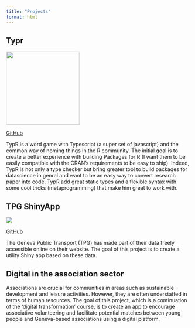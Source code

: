 ```yaml
---
title: "Projects"
format: html
---
```


## Typr
![](./images/TypR_logo.png){width=200}

[GitHub](https://github.com/fabriceHategekimana/typr)

TypR is a word game with Typescript (a super set of javascript) and the common way of noming things in the R community. The initial goal is to create a better experience with building Packages for R (I want them to be easily compatible with the CRAN's requirements to be easy to ship). Indeed, TypR is not only a type checker but bring greater tool to build packages for datascience in genral and want to be an easy way to convert research paper into code. TypR add great static types and a flexible syntax with some cool tricks (metaprogramming) that make him great to work with.

## TPG ShinyApp

![](./images/wedata_x_tpg.png)

[GitHub](https://github.com/we-data-ch/shiny_tpg_project/tree/master)

The Geneva Public Transport (TPG) has made part of their data freely accessible online on their website. The goal of this project is to create a utility Shiny app based on these data.

## Digital in the association sector
Associations are crucial for communities in areas such as sustainable development and leisure activities. However, they are often understaffed in terms of human resources. The goal of this project, which is a continuation of the 'digital transformation' course, is to create an app to encourage associative volunteering and facilitate potential matches between young people and Geneva-based associations using a digital platform.